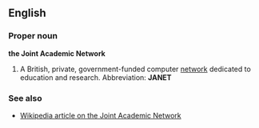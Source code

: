 ==English==
===Proper noun===
'''the Joint Academic Network'''

#A British, private, government-funded computer [[network]] dedicated to education and research.  Abbreviation: '''JANET'''

===See also===
*[[w:JANET|Wikipedia article on the Joint Academic Network]]
